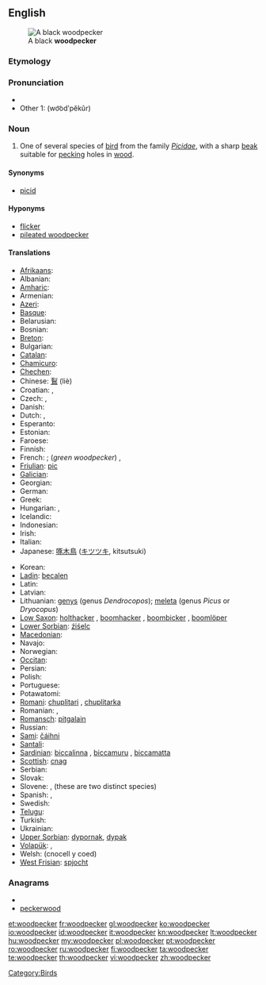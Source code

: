 ==English==
[[File:BlackWoods.jpg|thumb|A black '''woodpecker''']]
===Etymology===
{{compound|wood|pecker}}

===Pronunciation===
* {{IPA|/ˈwʊd.pɛ.kɚ/}}
* Other 1: (wo͝odʹpĕkûr)

===Noun===
{{wikipedia}}
{{en-noun}}

# One of several species of [[bird]] from the family ''[[Picidae]]'', with a sharp [[beak]] suitable for [[peck]]ing holes in [[wood]].

====Synonyms====
* [[picid]]

====Hyponyms====
*[[flicker]]
*[[pileated woodpecker]]

====Translations====
{{trans-top|bird}}
* [[Afrikaans]]: {{t|af|houtkapper|xs=Afrikaans}}
* Albanian: {{t|sq|qukapikorët|xs=Albanian}}
* [[Amharic]]: {{tø|am|ግንደ ቆርቁር|tr=gəndä qorqur|sc=Ethi}}
* Armenian: {{t-|hy|փայտփորիկ|tr=p'aytp'orik}}
* [[Azeri]]: {{t+|az|ağacdələn|xs=Azeri}}
* [[Basque]]: {{t|eu|piziformeak|xs=Basque}}
* Belarusian: {{t|be|дзяцел|m|tr=dźacieł|xs=Belarusian}}
* Bosnian: {{t-|bs|djetlić|m}}
* [[Breton]]: {{t|br|speged|xs=Breton}}
* Bulgarian: {{t+|bg|кълвач|tr=kălvač}}
* [[Catalan]]: {{t-|ca|picot|m}}
* [[Chamicuro]]: {{tø|ccc|me'na}}
* [[Chechen]]: {{tø|ce|хенакIур}}
* Chinese: [[鴷]] (liè)
* Croatian: {{t+|hr|žuna|f}}, {{t-|hr|djetao|n}}
* Czech: {{t-|cs|datel|m}}, {{t|cs|strakapoud|m}}
* Danish: {{t|da|spætte}}
* Dutch: {{t+|nl|specht|m}}, {{t|nl|groene specht|m}}
* Esperanto: {{t-|eo|pego|xs=Esperanto}}
* Estonian: {{t+|et|rähn}}
* Faroese: {{t-|fo|spæta|xs=Faroese}}
* Finnish: {{t+|fi|tikka}}
* French: {{t+|fr|pic|m}}; (''green woodpecker'') {{t+|fr|pic-vert|m}}, {{t+|fr|pivert|m}}
* [[Friulian]]: [[pic]]
* [[Galician]]: {{t|gl|pica pau|m|xs=Galician}}
* Georgian: {{t-|ka|კოდალა|tr=kodala|sc=Geor|xs=Georgian}}
* German: {{t+|de|Specht|m}}
* Greek: {{t+|el|δρυοκολάπτης|m}}
* Hungarian: {{t+|hu|harkály}}, {{t+|hu|fakopáncs}}
* Icelandic: {{t+|is|spæta}}
* Indonesian: {{t+|id|burung pelatuk|xs=Indonesian}}
* Irish: {{t-|ga|cnagaire|xs=Irish}}
* Italian: {{t+|it|picchio|m}}
* Japanese: [[啄木鳥]] ([[キツツキ]], kitsutsuki)
{{trans-mid}}
* Korean: {{t|ko|딱따구리|ttakttaguri|sc=Hang}}
* [[Ladin]]: [[becalen]]
* Latin: {{t-|la|picus|m}}
* Latvian: {{t|lv|dzenis|xs=Latvian}}
* Lithuanian: [[genys]] {{m}} (genus ''Dendrocopos''); [[meleta]] {{f}} (genus ''Picus'' or ''Dryocopus'')
* [[Low Saxon]]: [[holthacker]] {{m}}, [[boomhacker]] {{m}}, [[boombicker]] {{m}}, [[boomlöper]] {{m}}
* [[Lower Sorbian]]: [[źiśelc]]
* [[Macedonian]]: {{t|mk|клукајдрвец|m|tr=klukájdrvec}}
* Navajo: {{tø|nv|tsin yiłkaałii}}
* Norwegian: {{t|no|hakkespett|m}}
* [[Occitan]]: {{t-|oc|picot|m|xs=Occitan}}
* Persian: {{t+|fa|دارکوب|tr=dârkub|xs=Persian}}
* Polish: {{t+|pl|dzięcioł}}
* Portuguese: {{t+|pt|pica-pau|m}}
* Potawatomi: {{tø|pot|babasé|xs=Potawatomi}}
* [[Romani]]: [[chuplitari]] {{m}}, [[chuplitarka]] {{f}}
* Romanian: {{t+|ro|ghionoaie}}, {{t+|ro|ciocănitoare}}
* [[Romansch]]: [[pitgalain]]
* Russian: {{t+|ru|дятел|m|tr=djátel}}
* [[Sami]]: [[čáihni]]
* [[Santali]]: {{tø|sat|ᱮᱨᱮ|tr=ere|sc=Olck}}
* [[Sardinian]]: [[biccalinna]] {{f}}, [[biccamuru]] {{m}}, [[biccamatta]] {{f}}
* [[Scottish]]: [[cnag]]
* Serbian: {{t-|sr|детлић|tr=[[detlić]]|sc=Cyrl}}
* Slovak: {{t-|sk|ďateľ|m}}
* Slovene: {{t-|sl|detel|m}}, {{t+|sl|žolna|f}} (these are two distinct species)
* Spanish: {{t-|es|pájaro carpintero|m}}, {{t+|es|pito|m}}
* Swedish: {{t|sv|hackspett}}
* [[Telugu]]: {{t|te|వడ్రంగిపిట్ట|tr=vaDraMgipiTTa}}
* Turkish: {{t+|tr|ağaçkakan}}
* Ukrainian: {{t+|uk|дятел|tr=djatel|xs=Ukrainian}}
* [[Upper Sorbian]]: [[dypornak]], [[dypak]]
* [[Volapük]]: {{qualifier|male or female}} {{t|vo|pikit}}, {{qualifier|male}} {{t|vo|hipikit}}
* Welsh: {{t|cy|cnocell|xs=Welsh}} (cnocell y coed)
* [[West Frisian]]: [[spjocht]]
{{trans-bottom}}

===Anagrams===
* {{alphagram|cdeekooprw}}
* [[peckerwood#English|peckerwood]]

[[Category:Birds]]

[[et:woodpecker]]
[[fr:woodpecker]]
[[gl:woodpecker]]
[[ko:woodpecker]]
[[io:woodpecker]]
[[id:woodpecker]]
[[it:woodpecker]]
[[kn:woodpecker]]
[[lt:woodpecker]]
[[hu:woodpecker]]
[[my:woodpecker]]
[[pl:woodpecker]]
[[pt:woodpecker]]
[[ro:woodpecker]]
[[ru:woodpecker]]
[[fi:woodpecker]]
[[ta:woodpecker]]
[[te:woodpecker]]
[[th:woodpecker]]
[[vi:woodpecker]]
[[zh:woodpecker]]
